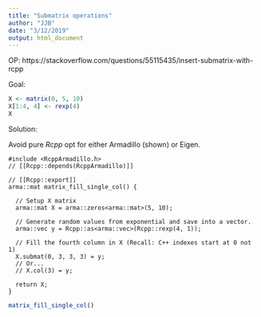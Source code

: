 ```yaml
---
title: "Submatrix operations"
author: "JJB"
date: "3/12/2019"
output: html_document
---
```


OP: https://stackoverflow.com/questions/55115435/insert-submatrix-with-rcpp

Goal:

```r
X <- matrix(0, 5, 10)
X[1:4, 4] <- rexp(4)
X
```

Solution:

Avoid pure _Rcpp_ opt for either Armadillo (shown) or Eigen.

```Rcpp
#include <RcppArmadillo.h>
// [[Rcpp::depends(RcppArmadillo)]]

// [[Rcpp::export]]
arma::mat matrix_fill_single_col() {

  // Setup X matrix
  arma::mat X = arma::zeros<arma::mat>(5, 10);

  // Generate random values from exponential and save into a vector.
  arma::vec y = Rcpp::as<arma::vec>(Rcpp::rexp(4, 1));

  // Fill the fourth column in X (Recall: C++ indexes start at 0 not 1)
  X.submat(0, 3, 3, 3) = y;
  // Or...
  // X.col(3) = y;

  return X; 
}
```

```r
matrix_fill_single_col()
```


